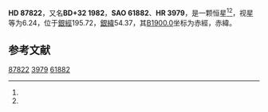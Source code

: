 {{Starbox begin
| name = HD 87822
}}
{{Starbox observe
| epoch = [[J2000.0|J2000.0]]
| constell = {{星座名待查}}<ref name=SIMBAD>{{cite web
 | url=http://simbad.u-strasbg.fr/simbad/sim-id?Ident=HR+3979
 | title =Pulsating variable Star
 | publisher=Centre de Données astronomiques de Strasbourg
 | work=SIMBAD
 | accessdate=2012-07-13}}</ref><ref name=DATA>{{cite web
 | url=http://vizier.u-strasbg.fr/viz-bin/VizieR-5?-out.add=.&-source=5050&-corr=PK=HR&-out.max=9999&HR=3979
 | title=VizieR Detailed Page
 | accessdate=2012-07-13
 | archive-date=2019-02-16
 | archive-url=https://web.archive.org/web/20190216121801/http://vizier.u-strasbg.fr/viz-bin/VizieR-5?-out.add=.&-source=5050&-corr=PK=HR&-out.max=9999&HR=3979
 | dead-url=no
 }}</ref>
| 星官 = 
| ra = {{RA|10|8|15.9}}<ref name=SIMBAD /><ref name=DATA />
| dec = {{DEC|+31|36|15}}<ref name=SIMBAD /><ref name=DATA />
| appmag_v = 6.24<ref name=SIMBAD /><ref name=DATA />
}}
{{Starbox character
| class = F4V<ref name=SIMBAD /><ref name=DATA />
| b-v = 0.45<ref name=SIMBAD /><ref name=DATA />
| u-b = 0.01<ref name=SIMBAD /><ref name=DATA />
| r-i = <ref name=SIMBAD /><ref name=DATA />
| variable = 
}}
{{Starbox astrometry
| radial_v = 0.01
| prop_mo_ra = -8
| parallax = 
| p_error = 
}}
{{Starbox catalog
| names =BD+32 1982，[[SAO星表|SAO]] 61882，[[HD星表|HD]] 87822，[[HR星表|HR]] 3979}}
{{Starbox reference |Simbad=HR+3979}}
{{Starbox end}}

'''HD 87822'''，又名'''BD+32 1982'''，'''SAO 61882'''、'''HR 3979'''，是一颗恒星<ref name=SIMBAD /><ref name=DATA />，视星等为6.24，位于[[銀道座標系|銀經]]195.72，[[銀道座標系|銀緯]]54.37，其[[B1900.0|B1900.0]]坐标为赤經{{RA|10|2|29.3}}，赤緯{{DEC|+32|54.37|42}}。

== 参考文献 ==
{{reflist}}

{{star-stub}}

[[Category:HD和HDE天體|87822]]
[[Category:HR天體|3979]]
[[Category:SAO天體|61882]]